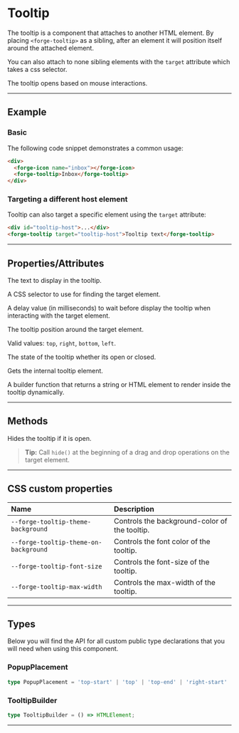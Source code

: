
<PageSection>

# Tooltip

The tooltip is a component that attaches to another HTML element. By placing `<forge-tooltip>` as a sibling, after an element it will position itself around the attached element.

You can also attach to none sibling elements with the `target` attribute which takes a css selector.

The tooltip opens based on mouse interactions.

</PageSection>

---

<PageSection>

## Example

### Basic

The following code snippet demonstrates a common usage:

```html
<div>
  <forge-icon name="inbox"></forge-icon>
  <forge-tooltip>Inbox</forge-tooltip>
</div>
```

<LiveDemo layout="column" codeHtml={TooltipDefaultHtml()}>
  <TooltipDemo />
</LiveDemo>


### Targeting a different host element

Tooltip can also target a specific element using the `target` attribute:

```html
<div id="tooltip-host">...</div>
<forge-tooltip target="tooltip-host">Tooltip text</forge-tooltip>
```

</PageSection>

---

<PageSection>

## Properties/Attributes


<PropertyDef name="text" type="string" defaultValue="''">

  The text to display in the tooltip.

</PropertyDef>

<PropertyDef name="target" type="string" defaultValue="''">

  A CSS selector to use for finding the target element.

</PropertyDef>


<PropertyDef name="delay" type="number" defaultValue="500">

  A delay value (in milliseconds) to wait before display the tooltip when interacting with the target element.

</PropertyDef>

<PropertyDef name="position" type="PopupPlacement" defaultValue="right">

  The tooltip position around the target element.

  Valid values: `top`, `right`, `bottom`, `left`.

</PropertyDef>

<PropertyDef name="open" type="boolean">

  The state of the tooltip whether its open or closed.

</PropertyDef>

<PropertyDef name="tooltipElement" type="HTMLElement | null">

  Gets the internal tooltip element.

</PropertyDef>

<PropertyDef name="builder" type="TooltipBuilder" defaultValue="undefined">

  A builder function that returns a string or HTML element to render inside the tooltip dynamically.

</PropertyDef>

</PageSection>

---

<PageSection>

## Methods

<MethodDef name="hide(): void">

  Hides the tooltip if it is open.

</MethodDef>

> **Tip:** Call `hide()` at the beginning of a drag and drop operations on the target element.

</PageSection>

---
<PageSection>

## CSS custom properties

| Name                                          | Description
| :---------------------------------------------| :----------------
| `--forge-tooltip-theme-background`              | Controls the background-color of the tooltip.
| `--forge-tooltip-theme-on-background`           | Controls the font color of the tooltip.
| `--forge-tooltip-font-size`                     | Controls the font-size of the tooltip.
| `--forge-tooltip-max-width`                     | Controls the max-width of the tooltip.

</PageSection>

---

<PageSection>

## Types

Below you will find the API for all custom public type declarations that you will need when using this component.

### PopupPlacement

```ts
type PopupPlacement = 'top-start' | 'top' | 'top-end' | 'right-start' | 'right' | 'right-end' | 'bottom-start' | 'bottom' | 'bottom-end' | 'left-start' | 'left' | 'left-end';
```

### TooltipBuilder

```ts
type TooltipBuilder = () => HTMLElement;
```

</PageSection>

---
